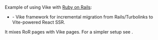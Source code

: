 
<CommunityNote />

Example of using Vike with [Ruby on Rails](https://rubyonrails.org):

- <Example timestamp="2024.03" repo="Alignable/bifrost" /> - Vike framework for incremental migration from Rails/Turbolinks to Vite-powered React SSR.

It mixes RoR pages with Vike pages. For a simpler setup see <Link href="/servers#non-javascript-backend" doNotInferSectionTitle/>.
